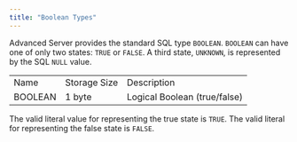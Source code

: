```yaml
---
title: "Boolean Types"
---
```


<div id="boolean_type" class="registered_link"></div>


Advanced Server provides the standard SQL type `BOOLEAN`. `BOOLEAN` can have one of only two states: `TRUE` or `FALSE`. A third state, `UNKNOWN`, is represented by the SQL `NULL` value.

|         |              |                              |
| ------- | ------------ | ---------------------------- |
| Name    | Storage Size | Description                  |
| BOOLEAN | 1 byte       | Logical Boolean (true/false) |

The valid literal value for representing the true state is `TRUE`. The valid literal for representing the false state is `FALSE`.
